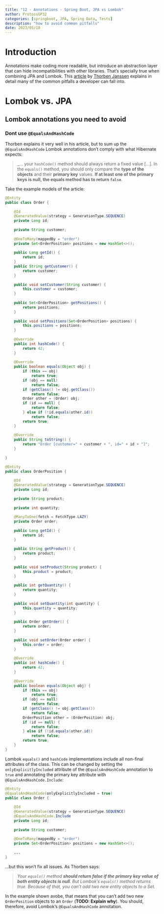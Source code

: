 ```yaml
---
title: "12 - Annotations - Spring Boot, JPA vs Lombok"
author: ProtossGP32
categories: [springboot, JPA, Spring Data, Tests]
description: "how to avoid common pitfalls"
date: 2023/05/18
---
```

# Introduction
Annotations make coding more readable, but introduce an abstraction layer that can hide incompatibilities with other libraries. That's specially true when combining JPA and Lombok. This [article](https://thorben-janssen.com/lombok-hibernate-how-to-avoid-common-pitfalls/#Don8217t_Use_EqualsAndHashCode) by [Thorben Janssen](https://thorben-janssen.com/) explains in detail many of the common pitfalls a developer can fall into.

# Lombok vs. JPA
## Lombok annotations you need to avoid
### Dont use `@EqualsAndHashCode`
Thorben explains it very well in his article, but to sum up the `@EqualsAndHashCode` Lombok annotations don't comply with what Hibernate expects:

> _... your `hashCode()` method should always return a fixed value [...]. In the `equals()` method, you should only compare the **type of the objects** and their **primary key** values. **If at least one of the primary keys is null, the equals method has to return `false`**.

Take the example models of the article:

```.java
@Entity
public class Order {
 
    @Id
    @GeneratedValue(strategy = GenerationType.SEQUENCE)
    private Long id;
 
    private String customer;
 
    @OneToMany(mappedBy = "order")
    private Set<OrderPosition> positions = new HashSet<>();
 
    public Long getId() {
        return id;
    }
    public String getCustomer() {
        return customer;
    }
 
    public void setCustomer(String customer) {
        this.customer = customer;
    }
 
    public Set<OrderPosition> getPositions() {
        return positions;
    }
 
    public void setPositions(Set<OrderPosition> positions) {
        this.positions = positions;
    }
 
    @Override
    public int hashCode() {
        return 42;
    }
 
    @Override
    public boolean equals(Object obj) {
        if (this == obj)
            return true;
        if (obj == null)
            return false;
        if (getClass() != obj.getClass())
            return false;
        Order other = (Order) obj;
        if (id == null) {
            return false;
        } else if (!id.equals(other.id))
            return false;
        return true;
    }
 
    @Override
    public String toString() {
        return "Order [customer=" + customer + ", id=" + id + "]";
    }
     
}
```

```.java
@Entity
public class OrderPosition {
     
    @Id
    @GeneratedValue(strategy = GenerationType.SEQUENCE)
    private Long id;
 
    private String product;
 
    private int quantity;
 
    @ManyToOne(fetch = FetchType.LAZY)
    private Order order;
 
    public Long getId() {
        return id;
    }
 
    public String getProduct() {
        return product;
    }
 
    public void setProduct(String product) {
        this.product = product;
    }
 
    public int getQuantity() {
        return quantity;
    }
 
    public void setQuantity(int quantity) {
        this.quantity = quantity;
    }
 
    public Order getOrder() {
        return order;
    }
 
    public void setOrder(Order order) {
        this.order = order;
    }
 
    @Override
    public int hashCode() {
        return 42;
    }
 
    @Override
    public boolean equals(Object obj) {
        if (this == obj)
            return true;
        if (obj == null)
            return false;
        if (getClass() != obj.getClass())
            return false;
        OrderPosition other = (OrderPosition) obj;
        if (id == null) {
            return false;
        } else if (!id.equals(other.id))
            return false;
        return true;
    }
}
```

Lombok `equals()` and `hashCode` implementations include all non-final attributes of the class. This can be changed by setting the `onlyExplicitlyIncluded` attribute of the `@EqualsAndHashCode` annotation to `true` and annotating the primary key attribute with `@EqualsAndHashCode.Include`:

```.java
@Entity
@EqualsAndHashCode(onlyExplicitlyIncluded = true)
public class Order {
 
    @Id
    @GeneratedValue(strategy = GenerationType.SEQUENCE)
    @EqualsAndHashCode.Include
    private Long id;
 
    private String customer;
 
    @OneToMany(mappedBy = "order")
    private Set<OrderPosition> positions = new HashSet<>();
     
    ...
}
```

...but this won't fix all issues. As Thorben says:

> _Your `equals()` method **should return false if the primary key value of both entity objects is null**. But Lombok's `equals()` method returns true. Because of that, you can't add two new entity objects to a Set._

In the example shown avobe, that means that you can't add two new `OrderPosition` objects to an `Order` (**TODO: Explain why**). You should, therefore, avoid Lombok's `@EqualsAndHashCode` annotation.